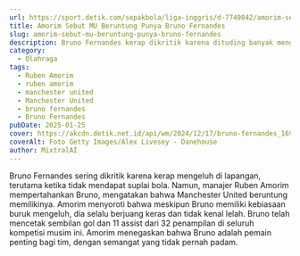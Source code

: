 ```yaml
---
url: https://sport.detik.com/sepakbola/liga-inggris/d-7749842/amorim-sebut-mu-beruntung-punya-bruno-fernandes
title: Amorim Sebut MU Beruntung Punya Bruno Fernandes
slug: amorim-sebut-mu-beruntung-punya-bruno-fernandes
description: Bruno Fernandes kerap dikritik karena dituding banyak mengeluh di lapangan. Ruben Amorim pasang badan, katanya Manchester United beruntung memiliki Bruno!
category:
  - Olahraga
tags:
  - Ruben Amorim
  - ruben amorim
  - manchester united
  - Manchester United
  - bruno fernandes
  - Bruno Fernandes
pubDate: 2025-01-25
cover: https://akcdn.detik.net.id/api/wm/2024/12/17/bruno-fernandes_169.jpeg?wid=54&w=650&v=1&t=jpeg
coverAlt: Foto Getty Images/Alex Livesey - Danehouse
author: MixtralAI
---
```

Bruno Fernandes sering dikritik karena kerap mengeluh di lapangan, terutama ketika tidak mendapat suplai bola. Namun, manajer Ruben Amorim mempertahankan Bruno, mengatakan bahwa Manchester United beruntung memilikinya. Amorim menyoroti bahwa meskipun Bruno memiliki kebiasaan buruk mengeluh, dia selalu berjuang keras dan tidak kenal lelah. Bruno telah mencetak sembilan gol dan 11 assist dari 32 penampilan di seluruh kompetisi musim ini. Amorim menegaskan bahwa Bruno adalah pemain penting bagi tim, dengan semangat yang tidak pernah padam.
